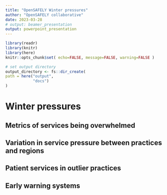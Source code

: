 ```yaml
---
title: "OpenSAFELY Winter pressures"
author: "OpenSAFELY collaborative"
date: 2023-03-28
# output: beamer_presentation
output: powerpoint_presentation
---
```


```r
library(readr)
library(knitr)
library(here)
knitr::opts_chunk$set( echo=FALSE, message=FALSE, warning=FALSE )

# set output directory
output_directory <- fs::dir_create(
path = here("output", 
            "docs")
)

```

# Winter pressures

## Metrics of services being overwhelmed

## Variation in service pressure between practices and regions

## Patient services in outlier practices

## Early warning systems
